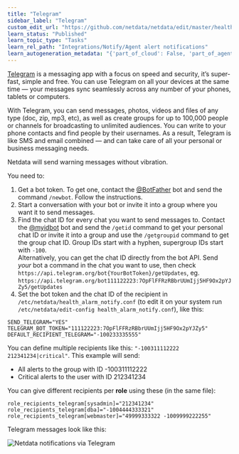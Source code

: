 ```yaml
---
title: "Telegram"
sidebar_label: "Telegram"
custom_edit_url: "https://github.com/netdata/netdata/edit/master/health/notifications/telegram/README.md"
learn_status: "Published"
learn_topic_type: "Tasks"
learn_rel_path: "Integrations/Notify/Agent alert notifications"
learn_autogeneration_metadata: "{'part_of_cloud': False, 'part_of_agent': True}"
---
```



[Telegram](https://telegram.org/) is a messaging app with a focus on speed and security, it’s super-fast, simple and free. You can use Telegram on all your devices at the same time — your messages sync seamlessly across any number of your phones, tablets or computers.

With Telegram, you can send messages, photos, videos and files of any type (doc, zip, mp3, etc), as well as create groups for up to 100,000 people or channels for broadcasting to unlimited audiences. You can write to your phone contacts and find people by their usernames. As a result, Telegram is like SMS and email combined — and can take care of all your personal or business messaging needs.

Netdata will send warning messages without vibration.

You need to:

1.  Get a bot token. To get one, contact the [@BotFather](https://t.me/BotFather) bot and send the command `/newbot`. Follow the instructions.
2.  Start a conversation with your bot or invite it into a group where you want it to send messages.
3.  Find the chat ID for every chat you want to send messages to. Contact the [@myidbot](https://t.me/myidbot) bot and send the `/getid` command to get your personal chat ID or invite it into a group and use the `/getgroupid` command to get the group chat ID. Group IDs start with a hyphen, supergroup IDs start with `-100`.  
    Alternatively, you can get the chat ID directly from the bot API. Send *your* bot a command in the chat you want to use, then check `https://api.telegram.org/bot{YourBotToken}/getUpdates`, eg.  `https://api.telegram.org/bot111122223:7OpFlFFRzRBbrUUmIjj5HF9Ox2pYJZy5/getUpdates`
4.  Set the bot token and the chat ID of the recipient in `/etc/netdata/health_alarm_notify.conf` (to edit it on your system run `/etc/netdata/edit-config health_alarm_notify.conf`), like this:
```
SEND_TELEGRAM="YES"
TELEGRAM_BOT_TOKEN="111122223:7OpFlFFRzRBbrUUmIjj5HF9Ox2pYJZy5"
DEFAULT_RECIPIENT_TELEGRAM="-100233335555"
```

You can define multiple recipients like this: `"-100311112222 212341234|critical"`.
This example will send:

-   All alerts to the group with ID -100311112222
-   Critical alerts to the user with ID 212341234

You can give different recipients per **role** using these (in the same file):

```
role_recipients_telegram[sysadmin]="212341234"
role_recipients_telegram[dba]="-1004444333321"
role_recipients_telegram[webmaster]="49999333322 -1009999222255"
```

Telegram messages look like this:

![Netdata notifications via Telegram](https://user-images.githubusercontent.com/1153921/66612223-f07dfb80-eb75-11e9-976f-5734ffd93ecd.png)


